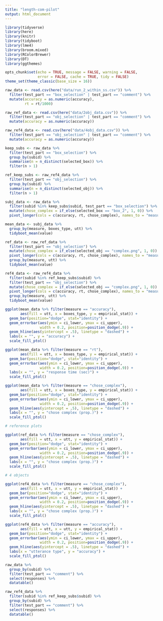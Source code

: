 ```yaml
---
title: "length-com-pilot"
output: html_document
---
```


```r
library(tidyverse)
library(here)
library(knitr)
library(tidyboot)
library(lme4)
library(broom.mixed)
library(RColorBrewer)
library(DT)
library(ggthemes)

opts_chunk$set(echo = TRUE, message = FALSE, warning = FALSE, 
               error = FALSE, cache = TRUE, tidy = FALSE)
theme_set(theme_classic(base_size = 16))
```

```r
raw_data <- read.csv(here("data/run_2_within_ss.csv")) %>%
  filter(test_part == "box_selection" | test_part == "comment") %>%
  mutate(accuracy = as.numeric(accuracy),
         rt = rt/1000)

raw_ref_data <- read.csv(here("data/2obj_data.csv")) %>%
  filter(test_part == "obj_selection" | test_part == "comment") %>%
  mutate(accuracy = as.numeric(accuracy))

raw_ref4_data <- read.csv(here("data/4obj_data.csv")) %>%
  filter(test_part == "obj_selection" | test_part == "comment") %>%
  mutate(accuracy = as.numeric(accuracy))
```

```r
keep_subs <- raw_data %>%
  filter(test_part == "box_selection") %>%
  group_by(subid) %>%
  summarise(n = n_distinct(selected_box)) %>%
  filter(n > 1)

ref_keep_subs <- raw_ref4_data %>%
  filter(test_part == "obj_selection") %>%
  group_by(subid) %>%
  summarise(n = n_distinct(selected_obj)) %>%
  filter(n > 1)
```

```r
subj_data <- raw_data %>%
  filter(subid %in% keep_subs$subid, test_part == "box_selection") %>%
  mutate(chose_complex = if_else(selected_box == "box_2", 1, 0)) %>%
  pivot_longer(cols = c(accuracy, rt, chose_complex), names_to = "measure")

mean_data <- subj_data %>%
  group_by(measure, boxes_type, utt) %>%
  tidyboot_mean(value)

ref_data <- raw_ref_data %>%
  filter(test_part == "obj_selection") %>%
  mutate(chose_complex = if_else(selected_obj == "complex.png", 1, 0)) %>%
  pivot_longer(cols = c(accuracy, rt, chose_complex), names_to = "measure") %>%
  group_by(measure, utt) %>%
  tidyboot_mean(value)

ref4_data <- raw_ref4_data %>%
  filter(subid %in% ref_keep_subs$subid) %>%
  filter(test_part == "obj_selection") %>%
  mutate(chose_complex = if_else(selected_obj == "complex.png", 1, 0)) %>%
  pivot_longer(cols = c(accuracy, rt, chose_complex), names_to = "measure") %>%
  group_by(measure, utt) %>%
  tidyboot_mean(value)
```

```r
ggplot(mean_data %>% filter(measure == "accuracy"),
       aes(fill = utt, x = boxes_type, y = empirical_stat)) +
  geom_bar(position="dodge", stat="identity") +
  geom_errorbar(aes(ymin = ci_lower, ymax = ci_upper), 
                width = 0.2, position=position_dodge(.9)) + 
  geom_hline(aes(yintercept = .5), linetype = "dashed") + 
  labs(x = "", y = "accuracy") + 
  scale_fill_ptol()

ggplot(mean_data %>% filter(measure == "rt"),
       aes(fill = utt, x = boxes_type, y = empirical_stat)) +
  geom_bar(position="dodge", stat="identity") +
  geom_errorbar(aes(ymin = ci_lower, ymax = ci_upper), 
                width = 0.2, position=position_dodge(.9)) + 
  labs(x = "", y = "response time (sec)") + 
  scale_fill_ptol()

ggplot(mean_data %>% filter(measure == "chose_complex"),
       aes(fill = utt, x = boxes_type, y = empirical_stat)) +
  geom_bar(position="dodge", stat="identity") +
  geom_errorbar(aes(ymin = ci_lower, ymax = ci_upper), 
                width = 0.2, position=position_dodge(.9)) + 
  geom_hline(aes(yintercept = .5), linetype = "dashed") + 
  labs(x = "", y = "chose complex (prop.)") + 
  scale_fill_ptol()
```

```r
# reference plots

ggplot(ref_data %>% filter(measure == "chose_complex"),
       aes(fill = utt, x = utt, y = empirical_stat)) +
  geom_bar(position="dodge", stat="identity") +
  geom_errorbar(aes(ymin = ci_lower, ymax = ci_upper), 
                width = 0.2, position=position_dodge(.9)) + 
  geom_hline(aes(yintercept = .5), linetype = "dashed") + 
  labs(x = "", y = "chose complex (prop.)") + 
  scale_fill_ptol()

# 4 objects

ggplot(ref4_data %>% filter(measure == "chose_complex"),
       aes(fill = utt, x = utt, y = empirical_stat)) +
  geom_bar(position="dodge", stat="identity") +
  geom_errorbar(aes(ymin = ci_lower, ymax = ci_upper), 
                width = 0.2, position=position_dodge(.9)) + 
  geom_hline(aes(yintercept = .5), linetype = "dashed") + 
  labs(x = "", y = "chose complex (prop.)") + 
  scale_fill_ptol()

ggplot(ref4_data %>% filter(measure == "accuracy"),
       aes(fill = utt, x = utt, y = empirical_stat)) +
  geom_bar(position="dodge", stat="identity") +
  geom_errorbar(aes(ymin = ci_lower, ymax = ci_upper), 
                width = 0.2, position=position_dodge(.9)) + 
  geom_hline(aes(yintercept = .5), linetype = "dashed") + 
  labs(x = "utterance type", y = "accuracy") + 
  scale_fill_ptol()

```

```r
raw_data %>% 
  group_by(subid) %>%
  filter(test_part == "comment") %>% 
  select(responses) %>%
  datatable()

raw_ref4_data %>%
  filter(subid %in% ref_keep_subs$subid) %>%
  group_by(subid) %>%
  filter(test_part == "comment") %>% 
  select(responses) %>%
  datatable()
```

